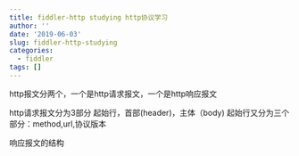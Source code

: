 ```yaml
---
title: fiddler-http studying http协议学习
author: ''
date: '2019-06-03'
slug: fiddler-http-studying
categories:
  - fiddler
tags: []
---
```

http报文分两个，一个是http请求报文，一个是http响应报文

http请求报文分为3部分
起始行，首部(header)，主体（body)
起始行又分为三个部分：method,url,协议版本

响应报文的结构
